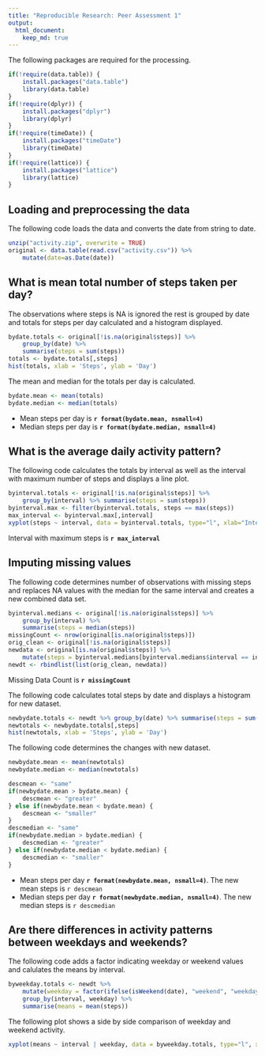```yaml
---
title: "Reproducible Research: Peer Assessment 1"
output: 
  html_document:
    keep_md: true
---
```


The following packages are required for the processing.

```r
if(!require(data.table)) {
    install.packages("data.table")
    library(data.table)
}
if(!require(dplyr)) {
    install.packages("dplyr")
    library(dplyr)
}
if(!require(timeDate)) {
    install.packages("timeDate")
    library(timeDate)
}
if(!require(lattice)) {
    install.packages("lattice")
    library(lattice)
}
```


## Loading and preprocessing the data

The following code loads the data and converts the date from string to date.
```r
unzip("activity.zip", overwrite = TRUE)
original <- data.table(read.csv("activity.csv")) %>% 
    mutate(date=as.Date(date)) 

```


## What is mean total number of steps taken per day?

The observations where steps is NA is ignored the rest is grouped by date and totals for steps per day calculated and a histogram displayed.
```r

bydate.totals <- original[!is.na(original$steps)] %>% 
    group_by(date) %>% 
    summarise(steps = sum(steps))
totals <- bydate.totals[,steps]
hist(totals, xlab = 'Steps', ylab = 'Day')

```

The mean and median for the totals per day is calculated.
```r

bydate.mean <- mean(totals)
bydate.median <- median(totals)
```

- Mean steps per day is **`r format(bydate.mean, nsmall=4)`**  
- Median steps per day is **`r format(bydate.median, nsmall=4)`**

## What is the average daily activity pattern?
The following code calculates the totals by interval as well as the interval with maximum number of steps and displays a line plot.
```r
byinterval.totals <- original[!is.na(original$steps)] %>% 
    group_by(interval) %>% summarise(steps = sum(steps))
byinterval.max <- filter(byinterval.totals, steps == max(steps))
max_interval <- byinterval.max[,interval]
xyplot(steps ~ interval, data = byinterval.totals, type="l", xlab="Interval", ylab="Number of steps")
```

Interval with maximum steps is **`r max_interval`**

## Imputing missing values
The following code determines number of observations with missing steps and replaces NA values with the median for the same interval and creates a new combined data set.
```r
byinterval.medians <- original[!is.na(original$steps)] %>% 
    group_by(interval) %>% 
    summarise(steps = median(steps))
missingCount <- nrow(original[is.na(original$steps)])
orig_clean <- original[!is.na(original$steps)]
newdata <- original[is.na(original$steps)] %>% 
    mutate(steps = byinterval.medians[byinterval.medians$interval == interval,steps])
newdt <- rbindlist(list(orig_clean, newdata))
```

Missing Data Count is **`r missingCount`**

The following code calculates total steps by date and displays a histogram for new dataset.
```r
newbydate.totals <- newdt %>% group_by(date) %>% summarise(steps = sum(steps))
newtotals <- newbydate.totals[,steps]
hist(newtotals, xlab = 'Steps', ylab = 'Day')
```

The following code determines the changes with new dataset.
```r
newbydate.mean <- mean(newtotals)
newbydate.median <- median(newtotals)

descmean <- "same"
if(newbydate.mean > bydate.mean) {
    descmean <- "greater"
} else if(newbydate.mean < bydate.mean) {
    descmean <- "smaller"
}
descmedian <- "same"
if(newbydate.median > bydate.median) {
    descmedian <- "greater"
} else if(newbydate.median < bydate.median) {
    descmedian <- "smaller"
}
```

- Mean steps per day **`r format(newbydate.mean, nsmall=4)`**. The new mean steps is `r descmean`  
- Median steps per day **`r format(newbydate.median, nsmall=4)`**. The new median steps is `r descmedian`

## Are there differences in activity patterns between weekdays and weekends?
The following code adds a factor indicating weekday or weekend values and calulates the means by interval.
```r

byweekday.totals <- newdt %>% 
    mutate(weekday = factor(ifelse(isWeekend(date), "weekend", "weekday"))) %>% 
    group_by(interval, weekday) %>% 
    summarise(means = mean(steps))
```

The following plot shows a side by side comparison of weekday and weekend activity.
```r
xyplot(means ~ interval | weekday, data = byweekday.totals, type="l", xlab="Interval", ylab="Number of steps")
```